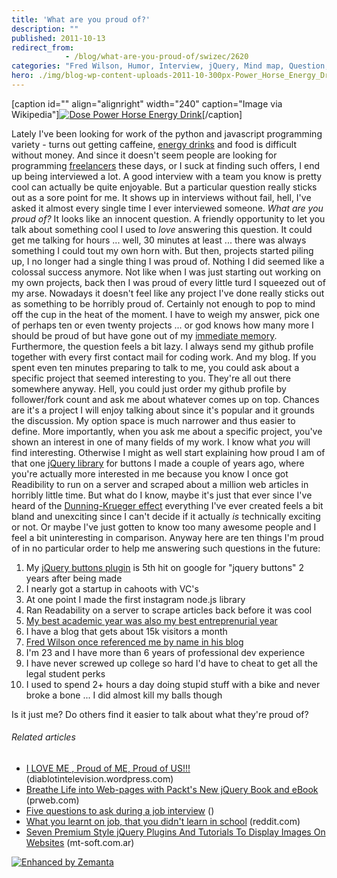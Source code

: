 ```yaml
---
title: 'What are you proud of?'
description: ""
published: 2011-10-13
redirect_from: 
            - /blog/what-are-you-proud-of/swizec/2620
categories: "Fred Wilson, Humor, Interview, jQuery, Mind map, Question, Uncategorized"
hero: ./img/blog-wp-content-uploads-2011-10-300px-Power_Horse_Energy_Drink3.jpg
---
```


\[caption id="" align="alignright" width="240" caption="Image via Wikipedia"][![Dose Power Horse Energy Drink](./img/blog-wp-content-uploads-2011-10-300px-Power_Horse_Energy_Drink3.jpg "Dose Power Horse Energy Drink")](http://commons.wikipedia.org/wiki/File:Power_Horse_Energy_Drink.jpg)\[/caption]

Lately I've been looking for work of the python and javascript programming variety - turns out getting caffeine, [energy drinks](http://en.wikipedia.org/wiki/Energy_drink "Energy drink") and food is difficult without money. And since it doesn't seem people are looking for programming [freelancers](http://en.wikipedia.org/wiki/Freelancer "Freelancer") these days, or I suck at finding such offers, I end up being interviewed a lot. A good interview with a team you know is pretty cool can actually be quite enjoyable. But a particular question really sticks out as a sore point for me. It shows up in interviews without fail, hell, I've asked it almost every single time I ever interviewed someone. _What are you proud of?_ It looks like an innocent question. A friendly opportunity to let you talk about something cool I used to _love_ answering this question. It could get me talking for hours ... well, 30 minutes at least ... there was always something I could tout my own horn with. But then, projects started piling up, I no longer had a single thing I was proud of. Nothing I did seemed like a colossal success anymore. Not like when I was just starting out working on my own projects, back then I was proud of every little turd I squeezed out of my arse. Nowadays it doesn't feel like any project I've done really sticks out as something to be horribly proud of. Certainly not enough to pop to mind off the cup in the heat of the moment. I have to weigh my answer, pick one of perhaps ten or even twenty projects ... or god knows how many more I should be proud of but have gone out of my [immediate memory](http://en.wikipedia.org/wiki/Working_memory "Working memory"). Furthermore, the question feels a bit lazy. I always send my github profile together with every first contact mail for coding work. And my blog. If you spent even ten minutes preparing to talk to me, you could ask about a specific project that seemed interesting to you. They're all out there somewhere anyway. Hell, you could just order my github profile by follower/fork count and ask me about whatever comes up on top. Chances are it's a project I will enjoy talking about since it's popular and it grounds the discussion. My option space is much narrower and thus easier to define. More importantly, when you ask me about a specific project, you've shown an interest in one of many fields of my work. I know what _you_ will find interesting. Otherwise I might as well start explaining how proud I am of that one [jQuery library](http://jquery.com/ "JQuery") for buttons I made a couple of years ago, where you're actually more interested in me because you know I once got Readibility to run on a server and scraped about a million web articles in horribly little time. But what do I know, maybe it's just that ever since I've heard of the [Dunning-Krueger effect](http://en.wikipedia.org/wiki/Dunning%E2%80%93Kruger_effect "Dunning–Kruger effect") everything I've ever created feels a bit bland and unexciting since I can't decide if it actually _is_ technically exciting or not. Or maybe I've just gotten to know too many awesome people and I feel a bit uninteresting in comparison. Anyway here are ten things I'm proud of in no particular order to help me answering such questions in the future:

1.  My [jQuery buttons plugin](http://swizec.com/code/styledButton/) is 5th hit on google for "jquery buttons" 2 years after being made
2.  I nearly got a startup in cahoots with VC's
3.  At one point I made the first instagram node.js library
4.  Ran Readability on a server to scrape articles back before it was cool
5.  [My best academic year was also my best entreprenurial year](http://swizec.com/blog/doing-a-startup-taught-me-the-value-of-staying-in-school/swizec/1819 "Doing a startup taught me the value of staying in school")
6.  I have a blog that gets about 15k visitors a month
7.  [Fred Wilson](http://www.avc.com/ "Fred Wilson")[ once referenced me by name in his blog](http://www.avc.com/a_vc/2010/09/ping.html)
8.  I'm 23 and I have more than 6 years of professional dev experience
9.  I have never screwed up college so hard I'd have to cheat to get all the legal student perks
10. I used to spend 2+ hours a day doing stupid stuff with a bike and never broke a bone ... I did almost kill my balls though

Is it just me? Do others find it easier to talk about what they're proud of?

###### Related articles

-   [I LOVE ME , Proud of ME, Proud of US!!!](http://diablotintelevision.wordpress.com/2011/09/06/i-love-me-proud-of-me-proud-of-us/) (diablotintelevision.wordpress.com)
-   [Breathe Life into Web-pages with Packt's New jQuery Book and eBook](http://www.prweb.com/releases/2011/10/prweb8856078.htm) (prweb.com)
-   [Five questions to ask during a job interview](http://www.ksl.com?nid=148&sid=16958094&s_cid=rss-148) ()
-   [What you learnt on job, that you didn't learn in school](http://www.reddit.com/r/coding/comments/ksq7m/first_programming_job_what_did_you_learn_on_the/) (reddit.com)
-   [Seven Premium Style jQuery Plugins And Tutorials To Display Images On Websites](http://www.mt-soft.com.ar/2011/10/12/seven-premium-style-jquery-plugins-and-tutorials-to-display-images-on-websites/) (mt-soft.com.ar)

[![Enhanced by Zemanta](http://img.zemanta.com/zemified_e.png?x-id=7de9171c-aa1f-48a7-a3c7-1deb4f49d342)](http://www.zemanta.com/ "Enhanced by Zemanta")
